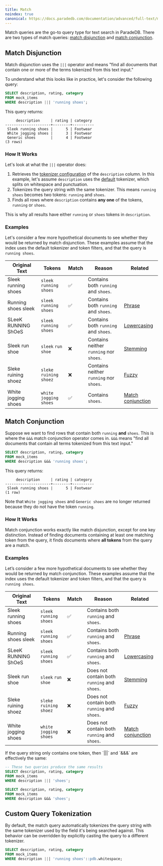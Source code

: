 ```yaml
---
title: Match
noindex: true
canonical: https://docs.paradedb.com/documentation/advanced/full-text/match
---
```


Match queries are the go-to query type for text search in ParadeDB. There are two types of match queries:
[match disjunction](#match-disjunction) and [match conjunction](#match-conjunction).

## Match Disjunction

Match disjunction uses the `|||` operator and means "find all documents that contain one or more of the terms tokenized from this text input."

To understand what this looks like in practice, let's consider the following query:

```sql
SELECT description, rating, category
FROM mock_items
WHERE description ||| 'running shoes';
```

This query returns:

```csv
     description     | rating | category
---------------------+--------+----------
 Sleek running shoes |      5 | Footwear
 White jogging shoes |      3 | Footwear
 Generic shoes       |      4 | Footwear
(3 rows)
```

### How It Works

Let's look at what the `|||` operator does:

1. Retrieves the [tokenizer configuration](/documentation/indexing/tokenizers) of the `description` column. In this example,
   let's assume `description` uses the [default](/documentation/indexing/tokenizers#default) tokenizer, which splits on whitespace
   and punctuation.
2. Tokenizes the query string with the same tokenizer. This means `running shoes` becomes two tokens: `running` and `shoes`.
3. Finds all rows where `description` contains **any one** of the tokens, `running` or `shoes`.

This is why all results have either `running` or `shoes` tokens in `description`.

### Examples

Let's consider a few more hypothetical documents to see whether they would be returned by match disjunction.
These examples assume that the index uses the default tokenizer and token filters, and that the query is
`running shoes`.

| Original Text       | Tokens                    | Match | Reason                                  | Related                                                    |
| ------------------- | ------------------------- | ----- | --------------------------------------- | ---------------------------------------------------------- |
| Sleek running shoes | `sleek` `running` `shoes` | ✅    | Contains both `running` and `shoes`.    |
| Running shoes sleek | `sleek` `running` `shoes` | ✅    | Contains both `running` and `shoes`.    | [Phrase](/v2/full-text/phrase)                             |
| SLeeK RUNNING ShOeS | `sleek` `running` `shoes` | ✅    | Contains both `running` and `shoes`.    | [Lowercasing](/v2/indexing/create_index)                   |
| Sleek run shoe      | `sleek` `run` `shoe`      | ❌    | Contains neither `running` nor `shoes`. | [Stemming](/v2/indexing/create_index)                      |
| Sleke ruining shoez | `sleke` `ruining` `shoez` | ❌    | Contains neither `running` nor `shoes`. | [Fuzzy](/v2/full-text/fuzzy)                               |
| White jogging shoes | `white` `jogging` `shoes` | ✅    | Contains `shoes`.                       | [Match conjunction](/v2/full-text/match#match-conjunction) |

## Match Conjunction

Suppose we want to find rows that contain both `running` **and** `shoes`. This is where the `&&&` match conjunction operator comes in.
`&&&` means "find all documents that contain all terms tokenized from this text input."

```sql
SELECT description, rating, category
FROM mock_items
WHERE description &&& 'running shoes';
```

This query returns:

```csv
     description     | rating | category
---------------------+--------+----------
 Sleek running shoes |      5 | Footwear
(1 row)
```

Note that `White jogging shoes` and `Generic shoes` are no longer returned because they do not have the token `running`.

### How It Works

Match conjunction works exactly like match disjunction, except for one key distinction. Instead of finding documents containing
at least one matching token from the query, it finds documents where **all tokens** from the query are a match.

### Examples

Let’s consider a few more hypothetical documents to see whether they would be returned by match conjunction.
These examples assume that the index uses the default tokenizer and token filters, and that the query is
`running shoes`.

| Original Text       | Tokens                    | Match | Reason                                       | Related                                                    |
| ------------------- | ------------------------- | ----- | -------------------------------------------- | ---------------------------------------------------------- |
| Sleek running shoes | `sleek` `running` `shoes` | ✅    | Contains both `running` and `shoes`.         |
| Running shoes sleek | `sleek` `running` `shoes` | ✅    | Contains both `running` and `shoes`.         | [Phrase](/v2/full-text/phrase)                             |
| SLeeK RUNNING ShOeS | `sleek` `running` `shoes` | ✅    | Contains both `running` and `shoes`.         | [Lowercasing](/v2/indexing)                                |
| Sleek run shoe      | `sleek` `run` `shoe`      | ❌    | Does not contain both `running` and `shoes`. | [Stemming](/v2/indexing)                                   |
| Sleke ruining shoez | `sleke` `ruining` `shoez` | ❌    | Does not contain both `running` and `shoes`. | [Fuzzy](/v2/full-text/fuzzy)                               |
| White jogging shoes | `white` `jogging` `shoes` | ❌    | Does not contain both `running` and `shoes`. | [Match conjunction](/v2/full-text/match#match-conjunction) |

<Note>
If the query string only contains one token, then `|||` and `&&&` are effectively the same:

```sql
-- These two queries produce the same results
SELECT description, rating, category
FROM mock_items
WHERE description ||| 'shoes';

SELECT description, rating, category
FROM mock_items
WHERE description &&& 'shoes';
```

</Note>

## Custom Query Tokenization

By default, the match query automatically tokenizes the query string with the same tokenizer used by the field it's being searched against.
This behavior can be overridden by explicitly casting the query to a different tokenizer.

```sql
SELECT description, rating, category
FROM mock_items
WHERE description ||| 'running shoes'::pdb.whitespace;
```
